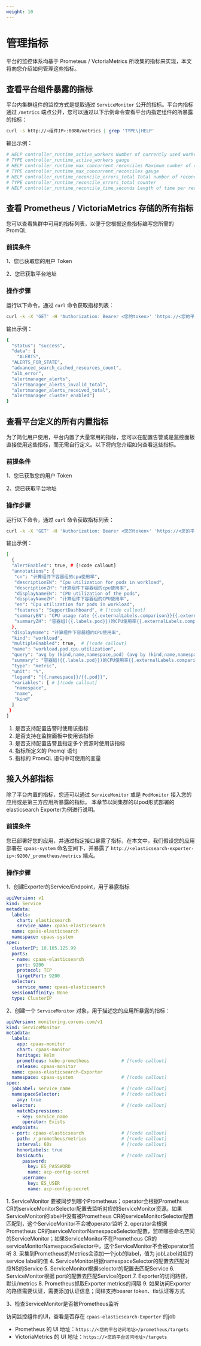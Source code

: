```yaml
---
weight: 10
---
```


# 管理指标

平台的监控体系均基于 Prometeus / VctoriaMetrics 所收集的指标来实现，本文将向您介绍如何管理这些指标。

## 查看平台组件暴露的指标

平台内集群组件的监控方式是提取通过 `ServiceMonitor` 公开的指标。平台内指标通过 `/metrics` 端点公开，您可以通过以下示例命令查看平台内指定组件的所暴露的指标：  

```bash
curl -s http://<组件IP>:8080/metrics | grep 'TYPE\|HELP'
```

输出示例：

```bash
# HELP controller_runtime_active_workers Number of currently used workers per controller
# TYPE controller_runtime_active_workers gauge
# HELP controller_runtime_max_concurrent_reconciles Maximum number of concurrent reconciles per controller
# TYPE controller_runtime_max_concurrent_reconciles gauge
# HELP controller_runtime_reconcile_errors_total Total number of reconciliation errors per controller
# TYPE controller_runtime_reconcile_errors_total counter
# HELP controller_runtime_reconcile_time_seconds Length of time per reconciliation per controller
```

## 查看 Prometheus / VictoriaMetrics 存储的所有指标

您可以查看集群中可用的指标列表，以便于您根据这些指标编写您所需的 PromQL

### 前提条件

1、您已获取您的用户 Token

2、您已获取平台地址

### 操作步骤

<Steps>

运行以下命令，通过 `curl` 命令获取指标列表：

```bash
curl -k -X 'GET' -H 'Authorization: Bearer <您的token>' 'https://<您的平台访问地址>/v2/metrics/<您的集群名>/prometheus/label/__name__/values'
``` 

输出示例：

```bash
{
  "status": "success",
  "data": [
    "ALERTS",
  "ALERTS_FOR_STATE",
  "advanced_search_cached_resources_count",
  "alb_error",
  "alertmanager_alerts",
  "alertmanager_alerts_invalid_total",
  "alertmanager_alerts_received_total",
  "alertmanager_cluster_enabled"]
}
```
</Steps>

## 查看平台定义的所有内置指标

为了简化用户使用，平台内置了大量常用的指标，您可以在配置告警或是监控面板直接使用这些指标，而无需自行定义。以下将向您介绍如何查看这些指标。

### 前提条件

1、您已获取您的用户 Token

2、您已获取平台地址

### 操作步骤

<Steps>

运行以下命令，通过 `curl` 命令获取指标列表：

```bash
curl -k -X 'GET' -H 'Authorization: Bearer <您的token>' 'https://<您的平台访问地址>/v2/metrics/<您的集群名>/indicators'
```  
输出示例：

```bash
[
  {
  "alertEnabled": true, # [!code callout]
  "annotations": {
   "cn": "计算组件下容器组的cpu使用率",
   "descriptionEN": "Cpu utilization for pods in workload",
   "descriptionZH": "计算组件下容器组的cpu使用率",
   "displayNameEN": "CPU utilization of the pods",
   "displayNameZH": "计算组件下容器组的CPU使用率",
   "en": "Cpu utilization for pods in workload",
   "features": "SupportDashboard", # [!code callout]
   "summaryEN": "CPU usage rate {{.externalLabels.comparison}}{{.externalLabels.threshold}} of Pod ({{.labels.pod}})",
   "summaryZH": "容器组({{.labels.pod}})的CPU使用率{{.externalLabels.comparison}}{{.externalLabels.threshold}}"
  },
  "displayName": "计算组件下容器组的CPU使用率",
  "kind": "workload",
  "multipleEnabled": true,  # [!code callout] 
  "name": "workload.pod.cpu.utilization",
  "query": "avg by (kind,name,namespace,pod) (avg by (kind,name,namespace,pod,container)(cpaas_advanced_container_cpu_usage_seconds_total_irate5m{kind=~\"{{.kind}}\",name=~\"{{.name}}\",namespace=~\"{{.namespace}}\",container!=\"\",container!=\"POD\"}) / avg by (kind,name,namespace,pod,container)(cpaas_advanced_kube_pod_container_resource_limits{kind=~\"{{.kind}}\",name=~\"{{.name}}\",namespace=~\"{{.namespace}}\",resource=\"cpu\"}))", # [!code callout]
  "summary": "容器组({{.labels.pod}})的CPU使用率{{.externalLabels.comparison}}{{.externalLabels.threshold}}",
  "type": "metric",
  "unit": "%",
  "legend": "{{.namespace}}/{{.pod}}",
  "variables": [ # [!code callout] 
   "namespace",
   "name",
   "kind"
  ]
 }
]

```
<Callouts>

1. 是否支持配置告警时使用该指标
2. 是否支持在监控面板中使用该指标
3. 是否支持配置告警且指定多个资源时使用该指标
4. 指标所定义的 Promql 语句 
5. 指标的 PromQL 语句中可使用的变量 

</Callouts>

</Steps>

## 接入外部指标

除了平台内置的指标，您还可以通过 `ServiceMonitor` 或是 `PodMonitor` 接入您的应用或是第三方应用所暴露的指标。 本章节以同集群的以pod形式部署的elasticsearch Exporter为例进行说明。

###  前提条件

您已部署好您的应用，并通过指定接口暴露了指标，在本文中，我们假设您的应用部署在 `cpaas-system` 命名空间下，并暴露了 `http://<elasticsearch-exporter-ip>:9200/_prometheus/metrics` 端点。

### 操作步骤

<Steps>

1、创建Exporter的Service/Endpoint，用于暴露指标

```yaml
apiVersion: v1
kind: Service
metadata:
  labels:
    chart: elasticsearch
    service_name: cpaas-elasticsearch
  name: cpaas-elasticsearch
  namespace: cpaas-system
spec:
  clusterIP: 10.105.125.99
  ports:
  - name: cpaas-elasticsearch
    port: 9200
    protocol: TCP
    targetPort: 9200
  selector:
    service_name: cpaas-elasticsearch
  sessionAffinity: None
  type: ClusterIP
```

2、创建一个 `ServiceMonitor` 对象，用于描述您的应用所暴露的指标：

```yaml
apiVersion: monitoring.coreos.com/v1
kind: ServiceMonitor
metadata:
  labels:
    app: cpaas-monitor
    chart: cpaas-monitor
    heritage: Helm
    prometheus: kube-prometheus            # [!code callout]
    release: cpaas-monitor
  name: cpaas-elasticsearch-Exporter
  namespace: cpaas-system                  # [!code callout]
spec:
  jobLabel: service_name                   # [!code callout]
  namespaceSelector:                       # [!code callout]
    any: true
  selector:                                # [!code callout]
    matchExpressions:
    - key: service_name
      operator: Exists
  endpoints:
  - port: cpaas-elasticsearch              # [!code callout] 
    path: /_prometheus/metrics             # [!code callout] 
    interval: 60s                          # [!code callout] 
    honorLabels: true
    basicAuth:                             # [!code callout] 
      password:
        key: ES_PASSWORD
        name: acp-config-secret
      username:
        key: ES_USER
        name: acp-config-secret
```
<Callouts>
1. ServiceMonitor 要被同步到哪个Prometheus；operator会根据Prometheus CR的serviceMonitorSelector配置去监听对应的ServiceMonitor资源。如果ServiceMonitor的label中没有被Prometheus CR的serviceMonitorSelector配置匹配到，这个ServiceMonitor不会被operator监听
2. operator会根据Prometheus CR的serviceMonitorNamespaceSelector配置，监听哪些命名空间的ServiceMonitor；如果ServiceMonitor不在Prometheus CR的serviceMonitorNamespaceSelector中，这个ServiceMonitor不会被operator监听
3. 采集到Prometheus的Metrics会添加一个job的label，值为 jobLabel对应的service label的值
4. ServiceMonitor根据namespaceSelector的配置去匹配对应NS的Service
5. ServiceMonitor根据selector的配置去匹配Service
6. ServiceMonitor根据 port的配置去匹配Service的port
7. Exporter的访问路径，默认/metrics
8. Prometheus抓取Exporter metrics的间隔
9. 如果访问Exporter的路径需要认证，需要添加认证信息；同样支持bearer token、tls认证等方式
</Callouts>

3、检查ServiceMonitor是否被Prometheus监听 

访问监控组件的UI，查看是否存在 `cpaas-elasticsearch-Exporter` 的job 
- Prometheus 的 UI 地址：`https://<您的平台访问地址>/prometheus/targets`
- VictoriaMetrics 的 UI 地址：`https://<您的平台访问地址>/targets`  

</Steps>
